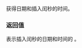 {{cpp/chrono/leap_second/title|date}}
{{cpp/chrono/leap_second/navbar}}
{{ddcl|
constexpr std::chrono::sys_seconds date() const noexcept;
}}

获得日期和插入闰秒的时间。

=== 返回值 ===
表示插入闰秒的日期和时间的 {{lc|std::chrono::sys_seconds}}。

{{langlinks|en|ja|ru}}